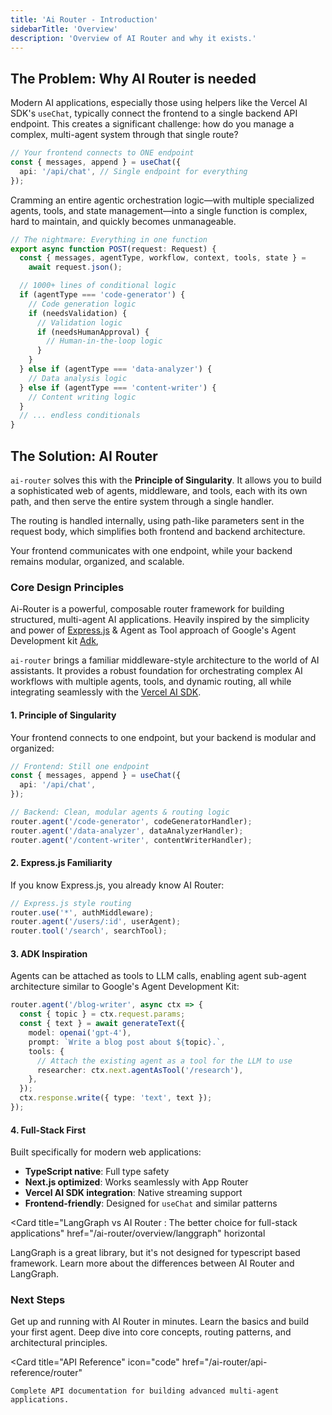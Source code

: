 ```yaml
---
title: 'Ai Router - Introduction'
sidebarTitle: 'Overview'
description: 'Overview of AI Router and why it exists.'
---
```


## The Problem: Why AI Router is needed

Modern AI applications, especially those using helpers like the Vercel AI SDK's `useChat`, typically connect the frontend to a single backend API endpoint. This creates a significant challenge: how do you manage a complex, multi-agent system through that single route?

```typescript
// Your frontend connects to ONE endpoint
const { messages, append } = useChat({
  api: '/api/chat', // Single endpoint for everything
});
```

Cramming an entire agentic orchestration logic—with multiple specialized agents, tools, and state management—into a single function is complex, hard to maintain, and quickly becomes unmanageable.

```typescript
// The nightmare: Everything in one function
export async function POST(request: Request) {
  const { messages, agentType, workflow, context, tools, state } =
    await request.json();

  // 1000+ lines of conditional logic
  if (agentType === 'code-generator') {
    // Code generation logic
    if (needsValidation) {
      // Validation logic
      if (needsHumanApproval) {
        // Human-in-the-loop logic
      }
    }
  } else if (agentType === 'data-analyzer') {
    // Data analysis logic
  } else if (agentType === 'content-writer') {
    // Content writing logic
  }
  // ... endless conditionals
}
```

## The Solution: AI Router

`ai-router` solves this with the **Principle of Singularity**. It allows you to build a sophisticated web of agents, middleware, and tools, each with its own path, and then serve the entire system through a single handler.

The routing is handled internally, using path-like parameters sent in the request body, which simplifies both frontend and backend architecture.

Your frontend communicates with one endpoint, while your backend remains modular, organized, and scalable.

### Core Design Principles

Ai-Router is a powerful, composable router framework for building structured, multi-agent AI applications. Heavily inspired by the simplicity and power of [Express.js](https://expressjs.com/) & Agent as Tool approach of Google's Agent Development kit [Adk](https://google.github.io/adk-docs/),

`ai-router` brings a familiar middleware-style architecture to the world of AI assistants. It provides a robust foundation for orchestrating complex AI workflows with multiple agents, tools, and dynamic routing, all while integrating seamlessly with the [Vercel AI SDK](https://ai-sdk.dev/docs/introduction).

#### 1. **Principle of Singularity**

Your frontend connects to one endpoint, but your backend is modular and organized:

```typescript
// Frontend: Still one endpoint
const { messages, append } = useChat({
  api: '/api/chat',
});

// Backend: Clean, modular agents & routing logic
router.agent('/code-generator', codeGeneratorHandler);
router.agent('/data-analyzer', dataAnalyzerHandler);
router.agent('/content-writer', contentWriterHandler);
```

#### 2. **Express.js Familiarity**

If you know Express.js, you already know AI Router:

```typescript
// Express.js style routing
router.use('*', authMiddleware);
router.agent('/users/:id', userAgent);
router.tool('/search', searchTool);
```

#### 3. **ADK Inspiration**

Agents can be attached as tools to LLM calls, enabling agent sub-agent architecture similar to Google's Agent Development Kit:

```typescript
router.agent('/blog-writer', async ctx => {
  const { topic } = ctx.request.params;
  const { text } = await generateText({
    model: openai('gpt-4'),
    prompt: `Write a blog post about ${topic}.`,
    tools: {
      // Attach the existing agent as a tool for the LLM to use
      researcher: ctx.next.agentAsTool('/research'),
    },
  });
  ctx.response.write({ type: 'text', text });
});
```

#### 4. **Full-Stack First**

Built specifically for modern web applications:

- **TypeScript native**: Full type safety
- **Next.js optimized**: Works seamlessly with App Router
- **Vercel AI SDK integration**: Native streaming support
- **Frontend-friendly**: Designed for `useChat` and similar patterns

<Card
  title="LangGraph vs AI Router : The better choice for full-stack applications"
  href="/ai-router/overview/langgraph"
  horizontal
>
  LangGraph is a great library, but it's not designed for typescript based
  framework. Learn more about the differences between AI Router and LangGraph.
</Card>

### Next Steps

<CardGroup cols={3}>
  <Card
    title="Quickstart"
    icon="rocket"
    href="/ai-router/overview/quickstart"
  >
    Get up and running with AI Router in minutes. Learn the basics and build your first agent.
  </Card>

<Card title="Foundation" icon="book" href="/ai-router/foundation/basics">
  Deep dive into core concepts, routing patterns, and architectural principles.
</Card>

  <Card
    title="API Reference"
    icon="code"
    href="/ai-router/api-reference/router"
  >
    Complete API documentation for building advanced multi-agent applications.
  </Card>
</CardGroup>
